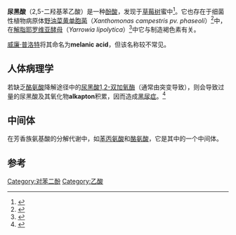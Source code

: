 {{Chembox
| Watchedfields = changed
| verifiedrevid = 443859706
|ImageFile=Homogentisic acid.svg
|IUPACName=(2,5-Dihydroxyphenyl)acetic acid
|OtherNames=高龙胆酸，黑尿酸
|Section1= {{Chembox Identifiers
|  KEGG_Ref = {{keggcite|correct|kegg}}
| KEGG = C00544
| InChI = 1/C8H8O4/c9-6-1-2-7(10)5(3-6)4-8(11)12/h1-3,9-10H,4H2,(H,11,12)
| InChIKey = IGMNYECMUMZDDF-UHFFFAOYAK
| StdInChI_Ref = {{stdinchicite|correct|chemspider}}
| StdInChI = 1S/C8H8O4/c9-6-1-2-7(10)5(3-6)4-8(11)12/h1-3,9-10H,4H2,(H,11,12)
| StdInChIKey_Ref = {{stdinchicite|correct|chemspider}}
| StdInChIKey = IGMNYECMUMZDDF-UHFFFAOYSA-N
| CASNo_Ref = {{cascite|correct|??}}
| CASNo=451-13-8
|  PubChem=780
|  ChemSpiderID_Ref = {{chemspidercite|correct|chemspider}}
| ChemSpiderID = 759
|  DrugBank_Ref = {{drugbankcite|correct|drugbank}}
| DrugBank = DB08327
| ChEBI_Ref = {{ebicite|correct|EBI}}
| ChEBI = 44747
| SMILES = O=C(O)Cc1cc(O)ccc1O
|  MeSHName=Homogentisic+acid
  }}
|Section2= {{Chembox Properties
|  C=8|H=8|O=4
|  Appearance=
|  Density=
|  MeltingPtC=150
|  MeltingPtCH=152
|  BoilingPt=
|  Solubility=
  }}
|Section3= {{Chembox Hazards
|  MainHazards=
|  FlashPt=
|  Autoignition=
  }}
|ImageFile1=Homogentisic Acid 3D balls.png}}

'''尿黑酸'''（2,5-二羟基苯乙酸）是一种[[酚酸|酚酸]]，发现于[[草莓树|草莓树]]蜜中<ref>{{cite journal | title = Homogentisic Acid: A Phenolic Acid as a Marker of Strawberry-Tree (Arbutus unedo) Honey | author = Paolo Cabras, Alberto Angioni, Carlo Tuberoso, Ignazio Floris, Fabiano Reniero, Claude Guillou and Stefano Ghelli | journal = J. Agric. Food Chem. | year = 1999 | volume = 47 | issue = 10 | pages = 4064–4067 | doi = 10.1021/jf990141o}}</ref>。它也存在于细菌性植物病原体[[野油菜黄单胞菌|野油菜黄单胞菌]]（''Xanthomonas campestris pv. phaseoli''）<ref>{{cite journal | url = http://cat.inist.fr/?aModele=afficheN&cpsidt=3978055 | title = Brown pigmentation of Xanthomonas campestris pv. phaseoli associated with homogentisic acid | author = Goodwin PH and Sopher CR | journal = Canadian Journal of Microbiology | volume = 40 | issue = 1 | pages = 28–34 | year = 1994 | doi = 10.1139/m94-005 | access-date = 2015-01-10 | archive-date = 2011-07-21 | archive-url = https://web.archive.org/web/20110721001238/http://cat.inist.fr/?aModele=afficheN&cpsidt=3978055 | dead-url = no }}</ref>中，在[[解脂耶罗维亚酵母|解脂耶罗维亚酵母]]（''Yarrowia lipolytica''）<ref>{{cite journal | title = Brown Pigments Produced by Yarrowia lipolytica Result from Extracellular Accumulation of Homogentisic Acid | url = https://archive.org/details/sim_applied-and-environmental-microbiology_2001-08_67_8/page/3463 | author = Alexandra Carreira, Luísa M. Ferreira and Virgílio Loureiro | journal = Appl Environ Microbiol | year = 2001 | volume = 67 | issue = 8 | pages = 3463–3468 | doi = 10.1128/AEM.67.8.3463-3468.2001}}</ref>中它与制造褐色素有关。

[[威廉·普洛特|威廉·普洛特]]将其命名为'''melanic acid'''，但该名称较不常见。

== 人体病理学 ==
若缺乏[[酪氨酸|酪氨酸]]降解途径中的[[尿黑酸1,2-双加氧酶|尿黑酸1,2-双加氧酶]]（通常由突变导致），则会导致过量的尿黑酸及其氧化物'''alkapton'''积累，因而造成[[黑尿症|黑尿症]]。<ref name=Phornphutkul>{{cite journal |author=Phornphutkul C, Introne WJ, Perry MB, ''et al.'' |title=Natural history of alkaptonuria |journal=New England Journal Medicine |volume=347 |issue=26 |pages=2111–21 |year=2002 |pmid=12501223 |doi=10.1056/NEJMoa021736 |url=http://content.nejm.org/cgi/content/full/347/26/2111 |access-date=2015-01-10 |archive-date=2010-01-05 |archive-url=https://web.archive.org/web/20100105162439/http://content.nejm.org/cgi/content/full/347/26/2111 |dead-url=no }}</ref>

== 中间体 ==
在芳香族氨基酸的分解代谢中，如[[苯丙氨酸|苯丙氨酸]]和[[酪氨酸|酪氨酸]]，它是其中的一个中间体。

== 参考 ==
{{reflist}}

{{氨基酸代谢中间产物}}
{{酚酸}}

[[Category:对苯二酚|Category:对苯二酚]]
[[Category:乙酸|Category:乙酸]]